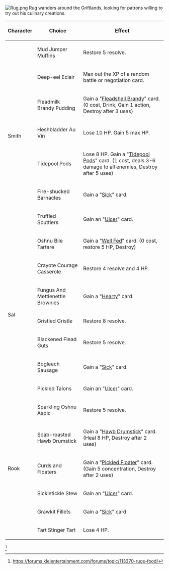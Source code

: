 {{Character
| race = Kra'deshi
| location = 
| faction = civilian
| title = Bartender
}}

[[File:Rug.png|thumb]]
Rug wanders around the Griftlands, looking for patrons willing to try out his culinary creations.
{| class="wikitable"
|+
!Character
!Choice
!Effect
|-
| rowspan="7" |Smith
|Mud Jumper Muffins
|Restore 5 resolve.
|-
|Deep-eel Eclair
|Max out the XP of a random battle or negotiation card.
|-
|Fleadmilk Brandy Pudding
|Gain a "[[Fleadshell Brandy]]" card. (0 cost, Drink, Gain 1 action, Destroy after 3 uses)
|-
|Heshbladder Au Vin
|Lose 10 HP. Gain 5 max HP. 
|-
|Tidepool Pods
|Lose 8 HP. Gain a "[[Tidepool Pods]]" card. (1 cost, deals 3-6 damage to all enemies, Destroy after 5 uses)
|-
|Fire-shucked Barnacles
|Gain a "[[Sick]]" card. 
|-
|Truffled Scuttlers
|Gain an "[[Ulcer]]" card.
|-
| rowspan="7" |Sal
|Oshnu Bile Tartare
|Gain a "[[Well Fed]]" card. (0 cost, restore 5 HP, Destroy)
|-
|Crayote Courage Casserole
|Restore 4 resolve and 4 HP.
|-
|Fungus And Mettlenettle Brownies
|Gain a "[[Hearty]]" card.
|-
|Gristled Gristle
|Restore 8 resolve.
|-
|Blackened Flead Guts
|Restore 5 resolve.
|-
|Bogleech Sausage
|Gain a "[[Sick]]" card.
|-
|Pickled Talons
|Gain an "[[Ulcer]]" card. 
|-
| rowspan="6" |Rook
|Sparkling Oshnu Aspic
|Restore 5 resolve.
|-
|Scab-roasted Hawb Drumstick
|Gain a "[[Hawb Drumstick]]" card. (Heal 8 HP, Destroy after 2 uses)
|-
|Curds and Floaters
|Gain a "[[Pickled Floater]]" card. (Gain 5 concentration, Destroy after 2 uses)
|-
|Sickletickle Stew
|Gain an "[[Ulcer]]" card.
|-
|Grawkit Fillets
|Gain a "[[Sick]]" card.
|-
|Tart Stinger Tart
|Lose 4 HP. 
|}
<ref>https://forums.kleientertainment.com/forums/topic/113370-rugs-food/</ref>
